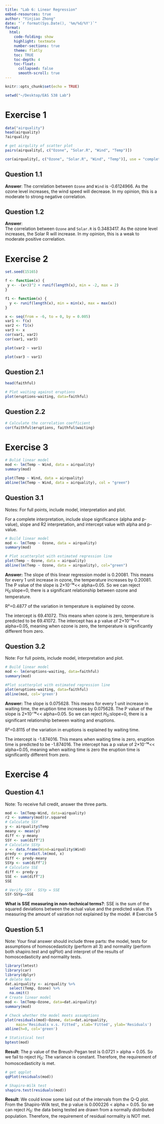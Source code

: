```yaml
---
title: "Lab 6: Linear Regression"
embed-resources: true
author: "Yinjiao Zhong"
date: "`r format(Sys.Date(), '%m/%d/%Y')`"
format:
  html:
    code-folding: show
    highlight: textmate
    number-sections: true
    theme: flatly
    toc: TRUE
    toc-depth: 4
    toc-float:
      collapsed: false
      smooth-scroll: true
---
```


```r
knitr::opts_chunk$set(echo = TRUE)
```
```r
setwd("~/Desktop/EAS 538 Lab")
```



# Exercise 1
```r
data("airquality")
head(airquality)
?airquality
```
```r
# get airqulity of scatter plot
pairs(airquality[, c("Ozone", "Solar.R", "Wind", "Temp")])
```


```r
cor(airquality[, c("Ozone", "Solar.R", "Wind", "Temp")], use = "complete.obs")
```

## Question 1.1

**Answer**: 
The correlation between `Ozone` and `Wind` is -0.6124966. As the ozone level increases, the wind speed will decrease. In my opinion, this is a moderate to strong negative correlation.

## Question 1.2

**Answer**:  
The correlation between `Ozone` and `Solar.R` is 0.3483417. As the ozone level increases, the Solar R will increase. In my opinion, this is a weak to moderate positive correlation.

# Exercise 2
```r
set.seed(15165)

f <- function(x) {
 y <- -(x+3)^2 + runif(length(x), min = -2, max = 2)
}

f1 <- function(x) {
  y <- runif(length(x), min = min(x), max = max(x))
}

x <- seq(from = -6, to = 0, by = 0.005)
var1 <- f(x)
var2 <- f1(x)
var3 <- x
cor(var1, var2)
cor(var1, var3)
```


```r
plot(var2 ~ var1)
```


```r
plot(var3 ~ var1)
```

## Question 2.1

```r
head(faithful)
```


```r
# Plot waiting against eruptions
plot(eruptions~waiting, data=faithful)
```


## Question 2.2

```r
# Calculate the correlation coefficient
cor(faithful$eruptions, faithful$waiting)
```


# Exercise 3
```r
# Bulid linear model
mod <- lm(Temp ~ Wind, data = airquality)
summary(mod)
```


```r
plot(Temp ~ Wind, data = airquality)
abline(lm(Temp ~ Wind, data = airquality), col = "green")
```

## Question 3.1
Notes: For full points, include model, interpretation and plot.

For a complete interpretation, include slope significance (alpha and p-value), slope and R2 interpretation, and intercept value with alpha and p-value.

```r
# Build linear model
mod <- lm(Temp ~ Ozone, data = airquality)
summary(mod)
```


```r
# Plot scatterplot with estimated regression line
plot(Temp ~ Ozone, data = airquality)
abline(lm(Temp ~ Ozone, data = airquality), col="green")
```

**Answer:**
The slope of this linear regression model is 0.20081. This means for every 1 unit increase in ozone, the temperature increases by 0.20081. The P value of the slope is 2×10⁻¹⁶<< alpha=0.05. So we can reject $H_0$:slope=0, there is a significant relationship between ozone and temperature.

R²=0.4877 of the variation in temperature is explained by ozone.

The intercept is 69.41072. This means when ozone is zero, temperature is predicted to be 69.41072. The intercept has a p value of 2×10⁻¹⁶<< alpha=0.05, meaning when ozone is zero, the temperature is significantly different from zero.

## Question 3.2
Note: For full points, include model, interpretation and plot.

```r
# Build linear model
mod <- lm(eruptions~waiting, data=faithful)
summary(mod)
```


```r
#Plot scatterplot with estimated regression line
plot(eruptions~waiting, data=faithful)
abline(mod, col='green')
```

**Answer:**
The slope is 0.075628. This means for every 1 unit increase in waiting time, the eruption time increases by 0.075628. The P value of the slope is 2×10⁻¹⁶<< alpha=0.05. So we can reject $H_0$:slope=0, there is a significant relationship between waiting and eruptions.

R²=0.8115 of the variation in eruptions is explained by waiting time.

The intercept is -1.874016. This means when waiting time is zero, eruption time is predicted to be -1.874016. The intercept has a p value of 2×10⁻¹⁶<< alpha=0.05, meaning when waiting time is zero the eruption time is significantly different from zero.

# Exercise 4

## Question 4.1
Note: To receive full credit, answer the three parts.

```r
mod <- lm(Temp~Wind, data=airquality)
r2 <- summary(mod)$r.squared
# Calculate SSY
y <- airquality$Temp
meany <- mean(y)
diff <- y-meany
SSY <- sum(diff^2)
# Calculate SSYp
x <- data.frame(Wind=airquality$Wind)
predy <- predict.lm(mod, x)
diff <- predy-meany
SSYp <- sum(diff^2)
# Calculate SSE
diff <- predy-y
SSE <- sum(diff^2)
SSE
```


```r
# Verify SSY - SSYp = SSE
SSY-SSYp==SSE
```

**What is SSE measuring in non-technical terms?**:
SSE is the sum of the squared deviations between the actual value and the predicted value. It’s measuring the amount of vairation not explained by the model.
# Exercise 5

## Question 5.1
Note: Your final answer should include three parts: the model, tests for assumptions of homoscedasticity (perform all 3) and normality (perform both shapiro.test and qqPlot) and interpret of the results of homoscedasticity and normality tests.

```r
library(lmtest)
library(car)
library(dplyr)
# delete NAs
dat.airquality <- airquality %>%
  select(Temp, Ozone) %>%
  na.omit()
# Create linear model
mod <- lm(Temp~Ozone, data=dat.airquality)
summary(mod)
```

```r
# Check whether the model meets assumptions
plot(residuals(mod)~Ozone, data=dat.airquality,
     main='Residuals v.s. Fitted', xlab='Fitted', ylab='Residuals')
abline(h=0, col='green')
```
```r
# Statistical test
bptest(mod)
```
**Result**:
The p value of the Breush-Pegan test is 0.0721 > alpha = 0.05. So we fail to reject $H_0$: The variance is constant. Therefore, the requirement of homoscedasticity is met.
```r
# get qqplot
qqPlot(residuals(mod))
```
```r
# Shapiro-Wilk test
shapiro.test(residuals(mod))
```
**Result**:
We could know some laid out of the intervals from the Q-Q plot. From the Shapiro-Wilk test, the p value is 0.000226 < alpha = 0.05. So we can reject $H_0$: the data being tested are drawn from a normally distributed population. Therefore, the requirement of residual normality is NOT met.
